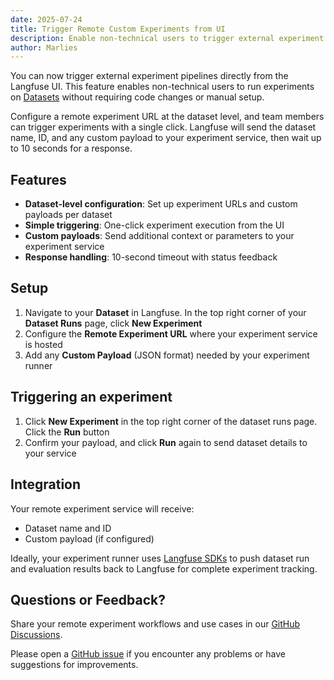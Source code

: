 ```yaml
---
date: 2025-07-24
title: Trigger Remote Custom Experiments from UI  
description: Enable non-technical users to trigger external experiment pipelines directly from the Langfuse UI on datasets.
author: Marlies
---
```



<ChangelogHeader />

You can now trigger external experiment pipelines directly from the Langfuse UI. This feature enables non-technical users to run experiments on [Datasets](/docs/datasets) without requiring code changes or manual setup.

Configure a remote experiment URL at the dataset level, and team members can trigger experiments with a single click. Langfuse will send the dataset name, ID, and any custom payload to your experiment service, then wait up to 10 seconds for a response.

## Features

- **Dataset-level configuration**: Set up experiment URLs and custom payloads per dataset
- **Simple triggering**: One-click experiment execution from the UI
- **Custom payloads**: Send additional context or parameters to your experiment service
- **Response handling**: 10-second timeout with status feedback

## Setup

1. Navigate to your **Dataset** in Langfuse. In the top right corner of your **Dataset Runs** page, click **New Experiment**
2. Configure the **Remote Experiment URL** where your experiment service is hosted
3. Add any **Custom Payload** (JSON format) needed by your experiment runner

## Triggering an experiment

1. Click **New Experiment** in the top right corner of the dataset runs page. Click the **Run** button
2. Confirm your payload, and click **Run** again to send dataset details to your service

## Integration

Your remote experiment service will receive:
- Dataset name and ID
- Custom payload (if configured)

Ideally, your experiment runner uses [Langfuse SDKs](/docs/sdk/overview) to push dataset run and evaluation results back to Langfuse for complete experiment tracking.

## Questions or Feedback?

Share your remote experiment workflows and use cases in our [GitHub Discussions](https://github.com/orgs/langfuse/discussions).

Please open a [GitHub issue](/issues) if you encounter any problems or have suggestions for improvements.